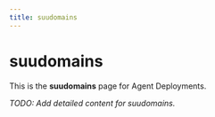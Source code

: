 ```yaml
---
title: suudomains
---
```


# suudomains

This is the **suudomains** page for Agent Deployments.

_TODO: Add detailed content for suudomains._
